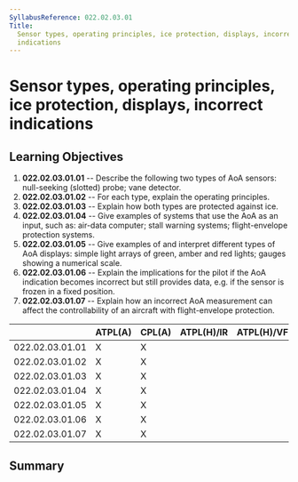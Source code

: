 ```yaml
---
SyllabusReference: 022.02.03.01
Title:
  Sensor types, operating principles, ice protection, displays, incorrect
  indications
---
```


# Sensor types, operating principles, ice protection, displays, incorrect indications

## Learning Objectives

1.  **022.02.03.01.01** -- Describe the following two types of AoA sensors:
    null-seeking (slotted) probe; vane detector.
2.  **022.02.03.01.02** -- For each type, explain the operating principles.
3.  **022.02.03.01.03** -- Explain how both types are protected against ice.
4.  **022.02.03.01.04** -- Give examples of systems that use the AoA as an
    input, such as: air-data computer; stall warning systems; flight-envelope
    protection systems.
5.  **022.02.03.01.05** -- Give examples of and interpret different types of AoA
    displays: simple light arrays of green, amber and red lights; gauges showing
    a numerical scale.
6.  **022.02.03.01.06** -- Explain the implications for the pilot if the AoA
    indication becomes incorrect but still provides data, e.g. if the sensor is
    frozen in a fixed position.
7.  **022.02.03.01.07** -- Explain how an incorrect AoA measurement can affect
    the controllability of an aircraft with flight-envelope protection.

|                 | ATPL(A) | CPL(A) | ATPL(H)/IR | ATPL(H)/VFR | CPL(H) | IR  | CBIR(A) |
| --------------- | ------- | ------ | ---------- | ----------- | ------ | --- | ------- |
| 022.02.03.01.01 | X       | X      |            |             |        |     |         |
| 022.02.03.01.02 | X       | X      |            |             |        |     |         |
| 022.02.03.01.03 | X       | X      |            |             |        |     |         |
| 022.02.03.01.04 | X       | X      |            |             |        |     |         |
| 022.02.03.01.05 | X       | X      |            |             |        |     |         |
| 022.02.03.01.06 | X       | X      |            |             |        |     |         |
| 022.02.03.01.07 | X       | X      |            |             |        |     |         |

## Summary
